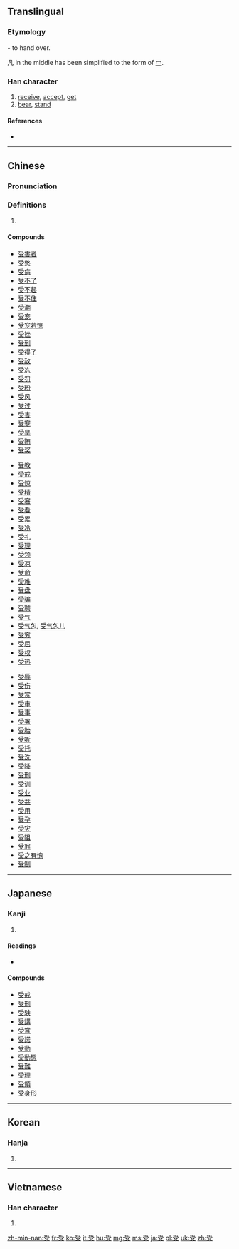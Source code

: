 ==Translingual==

===Etymology===
{{Han compound|爪|凡|又|t1=hand|t2=plate|t3=hand|ls=ic}} - to hand over.

凡 in the middle has been simplified to the form of [[冖]].

===Han character===
{{Han char|rn=29|rad=又|as=06|sn=8|four=2040<sub>7</sub>|canj=月月水 (BBE)|ids=⿳[[爫]][[冖]][[又]]}}

# [[receive]], [[accept]], [[get]]
# [[bear]], [[stand]]

====References====
* {{Han ref|kx=0166.050|dkj=03159|dj=0377.030|hdz=10396.020|uh=53D7|ud=21463|bh=A8FC|bd=43260}}

----

==Chinese==
{{zh-forms}}

===Pronunciation===
{{zh-pron
|m=shòu
|c=sau6
|mc=y
|oc=y
|ma=
|cat=v
}}

===Definitions===
# {{defn|lang=zh|sort=又06}}

====Compounds====
{{top3}}
* [[受害者]]
* [[受憋]]
* [[受病]]
* [[受不了]]
* [[受不起]]
* [[受不住]]
* [[受潮]]
* [[受宠]]
* [[受宠若惊]]
* [[受挫]]
* [[受到]]
* [[受得了]]
* [[受敌]]
* [[受冻]]
* [[受罚]]
* [[受粉]]
* [[受风]]
* [[受过]]
* [[受害]]
* [[受寒]]
* [[受旱]]
* [[受贿]]
* [[受奖]]
{{mid3}}
* [[受教]]
* [[受戒]]
* [[受惊]]
* [[受精]]
* [[受窘]]
* [[受看]]
* [[受累]]
* [[受冷]]
* [[受礼]]
* [[受理]]
* [[受领]]
* [[受凉]]
* [[受命]]
* [[受难]]
* [[受盘]]
* [[受骗]]
* [[受聘]]
* [[受气]]
* [[受气包]], [[受气包儿]]
* [[受穷]]
* [[受屈]]
* [[受权]]
* [[受热]]
{{mid3}}
* [[受辱]]
* [[受伤]]
* [[受赏]]
* [[受审]]
* [[受事]]
* [[受署]]
* [[受胎]]
* [[受听]]
* [[受托]]
* [[受洗]]
* [[受降]]
* [[受刑]]
* [[受训]]
* [[受业]]
* [[受益]]
* [[受用]]
* [[受孕]]
* [[受灾]]
* [[受阻]]
* [[受罪]]
* [[受之有愧]]
* [[受制]]
{{bottom}}

----

==Japanese==

===Kanji===
{{ja-kanji|grade=3|rs=又06}}

# {{defn|lang=ja|sort=又06}}

====Readings====
* {{ja-readings|goon=[[ず]] (zu)|kanon=[[しゅう]] (shū)|kanyoon=[[じゅ]] (ju)|kun=[[うける]] (ukeru), [[うけ]] (uke)}}

====Compounds====
* [[受戒]]
* [[受刑]]
* [[受験]]
* [[受講]]
* [[受賞]]
* [[受諾]]
* [[受動]]
* [[受動態]]
* [[受難]]
* [[受理]]
* [[受領]]
* [[受身形]]

----

==Korean==

===Hanja===
{{ko-hanja|hangeul=수|rv=su|mr=su}}

# {{defn|lang=ko|sort=又06}}

----

==Vietnamese==

===Han character===
{{vi-hantu|[[thụ]], [[thọ]]|rs=又06}}

# {{defn|lang=vi|sort=又06}}

[[zh-min-nan:受]]
[[fr:受]]
[[ko:受]]
[[it:受]]
[[hu:受]]
[[mg:受]]
[[ms:受]]
[[ja:受]]
[[pl:受]]
[[uk:受]]
[[zh:受]]
